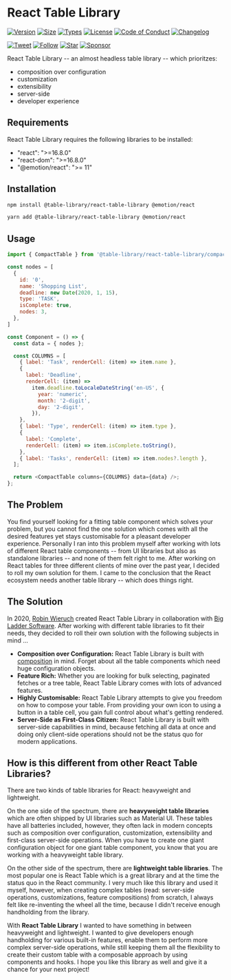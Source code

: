 
<Meta title="Getting Started/Installation" />

# React Table Library

[![Version][version-badge]][package]
[![Size][size-badge]][size]
[![Types][type-badge]][package]
[![License][license-badge]][license]
[![Code of Conduct][coc-badge]][coc]
[![Changelog][changelog-badge]][changelog]

[![Tweet][twitter-badge]][twitter]
[![Follow][twitter-follow-badge]][twitter-follow]
[![Star][github-star-badge]][github-star]
[![Sponsor][github-sponsor-badge]][github-sponsor]

React Table Library -- an almost headless table library -- which prioritzes:

- composition over configuration
- customization
- extensibility
- server-side
- developer experience

## Requirements

React Table Library requires the following libraries to be installed:

- "react": ">=16.8.0"
- "react-dom": ">=16.8.0"
- "@emotion/react": ">= 11"

## Installation

```sh
npm install @table-library/react-table-library @emotion/react
```

```sh
yarn add @table-library/react-table-library @emotion/react
```

## Usage

```javascript
import { CompactTable } from '@table-library/react-table-library/compact';

const nodes = [
  {
    id: '0',
    name: 'Shopping List',
    deadline: new Date(2020, 1, 15),
    type: 'TASK',
    isComplete: true,
    nodes: 3,
  },
]

const Component = () => {
  const data = { nodes };

  const COLUMNS = [
    { label: 'Task', renderCell: (item) => item.name },
    {
      label: 'Deadline',
      renderCell: (item) =>
        item.deadline.toLocaleDateString('en-US', {
          year: 'numeric',
          month: '2-digit',
          day: '2-digit',
        }),
    },
    { label: 'Type', renderCell: (item) => item.type },
    {
      label: 'Complete',
      renderCell: (item) => item.isComplete.toString(),
    },
    { label: 'Tasks', renderCell: (item) => item.nodes?.length },
  ];

  return <CompactTable columns={COLUMNS} data={data} />;
};
```

## The Problem

You find yourself looking for a fitting table component which solves your problem, but you cannot find the one solution which comes with all the desired features yet stays customisable for a pleasant developer experience. Personally I ran into this problem myself after working with lots of different React table components -- from UI libraries but also as standalone libraries -- and none of them felt right to me. After working on React tables for three different clients of mine over the past year, I decided to roll my own solution for them. I came to the conclusion that the React ecosystem needs another table library -- which does things right.

## The Solution

In 2020, [Robin Wieruch](https://www.robinwieruch.de) created React Table Library in collaboration with [Big Ladder Software](https://bigladdersoftware.com/). After working with different table libraries to fit their needs, they decided to roll their own solution with the following subjects in mind ...

* **Composition over Configuration:** React Table Library is built with <a href="https://www.robinwieruch.de/react-component-composition/">composition</a> in mind. Forget about all the table components which need huge configuration objects.
* **Feature Rich:** Whether you are looking for bulk selecting, paginated fetches or a tree table, React Table Library comes with lots of advanced features.
* **Highly Customisable:** React Table Library attempts to give you freedom on how to compose your table. From providing your own icon to using a button in a table cell, you gain full control about what's getting rendered.
* **Server-Side as First-Class Citizen:** React Table Library is built with server-side capabilities in mind, because fetching all data at once and doing only client-side operations should not be the status quo for modern applications.

## How is this different from other React Table Libraries?

There are two kinds of table libraries for React: heavyweight and lightweight.

On the one side of the spectrum, there are **heavyweight table libraries** which are often shipped by UI libraries such as Material UI. These tables have all batteries included, however, they often lack in modern concepts such as composition over configuration, customization, extensibility and first-class server-side operations. When you have to create one giant configuration object for one giant table component, you know that you are working with a heavyweight table library.

On the other side of the spectrum, there are **lightweight table libraries**. The most popular one is React Table which is a great library and at the time the status quo in the React community. I very much like this library and used it myself, however, when creating complex tables (read: server-side operations, customizations, feature compositions) from scratch, I always felt like re-inventing the wheel all the time, because I didn't receive enough handholding from the library.

With **React Table Library** I wanted to have something in between heavyweight and lightweight. I wanted to give developers enough handholding for various built-in features, enable them to perform more complex server-side operations, while still keeping them all the flexibility to create their custom table with a composable approach by using components and hooks. I hope you like this library as well and give it a chance for your next project!

[version-badge]: https://img.shields.io/npm/v/@table-library/react-table-library
[package]: https://www.npmjs.com/package/@table-library/react-table-library
[type-badge]: https://img.shields.io/npm/types/@table-library/react-table-library
[license-badge]: https://img.shields.io/npm/l/@table-library/react-table-library.svg
[license]: https://github.com/table-library/react-table-library/blob/master/LICENSE
[github-star-badge]: https://img.shields.io/github/stars/table-library/react-table-library?style=social
[github-star]: https://github.com/table-library/react-table-library/
[coc-badge]: https://img.shields.io/badge/code%20of-conduct-ff69b4.svg
[coc]: https://github.com/table-library/react-table-library/blob/master/CODE_OF_CONDUCT.md
[changelog-badge]: https://img.shields.io/badge/Change-Log-blue
[changelog]: https://github.com/table-library/react-table-library/blob/master/CHANGELOG.md
[twitter]: https://twitter.com/intent/tweet?text=Check%20out%20react-table-library%20by%20%40rwieruch%20https%3A%2F%2Fgithub.com%2Ftable-library%2Freact-table-library%20%F0%9F%91%8D
[twitter-badge]: https://img.shields.io/twitter/url/https/github.com/table-library/react-table-library.svg?style=social
[twitter-follow]: https://twitter.com/rwieruch
[twitter-follow-badge]: https://img.shields.io/twitter/follow/rwieruch?style=social
[size-badge]: https://badgen.net/bundlephobia/minzip/@table-library/react-table-library@latest
[size]: https://bundlephobia.com/package/@table-library/react-table-library
[github-sponsor-badge]: https://img.shields.io/static/v1?label=Sponsor&message=%E2%9D%A4&logo=GitHub&link=https://github.com/sponsors/rwieruch
[github-sponsor]: https://github.com/sponsors/rwieruch

